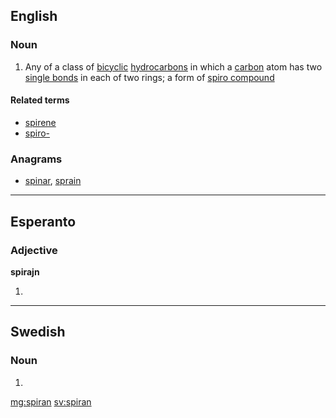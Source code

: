 ==English==

===Noun===
{{en-noun}}

# {{context|organic compound}} Any of a class of [[bicyclic]] [[hydrocarbon]]s in which a [[carbon]] atom has two [[single bond]]s in each of two rings; a form of [[spiro compound]]

====Related terms====
* [[spirene]]
* [[spiro-]]

===Anagrams===
* [[spinar#English|spinar]], [[sprain#English|sprain]]

----

==Esperanto==

===Adjective===
'''spirajn'''

# {{eo-form of|spir|an}}

----

==Swedish==

===Noun===
{{head|sv|noun form}}

# {{sv-noun-form-def|spira}}

[[mg:spiran]]
[[sv:spiran]]